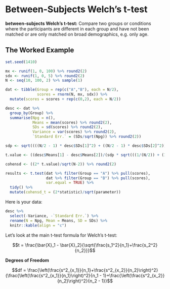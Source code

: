 # Between-Subjects Welch's t-test

**between-subjects Welch's t-test:** Compare two groups or conditions where the participants are different in each group and have not been matched or are only matched on broad demographics, e.g. only age.

## The Worked Example

```r
set.seed(1410)

mx <- runif(1, 0, 100) %>% round2(2)
sdx <- runif(1, 0, 5) %>% round2(2)
N <- seq(10, 100, 2) %>% sample(1)

dat <- tibble(Group = rep(c("A","B"), each = N/2),
              scores = rnorm(N, mx, sdx)) %>%
  mutate(scores = scores + rep(c(0,2), each = N/2))

desc <- dat %>% 
  group_by(Group) %>%
  summarise(Npg = n(),
            Means = mean(scores) %>% round2(2),
            SDs = sd(scores) %>% round2(2),
            Variance = var(scores) %>% round2(2),
            `Standard Err.` = (SDs/sqrt(Npg)) %>% round2(2))

sdp <- sqrt((((N/2 - 1) * desc$SDs[1]^2) + ((N/2 - 1) * desc$SDs[2]^2))/(N/2 + N/2 - 2))

t.value <- ((desc$Means[1] - desc$Means[2])/(sdp * sqrt(((1/(N/2)) + (1/(N/2)))))) %>% round2(2)            

cohensd <- ((2* t.value)/sqrt(N-2)) %>% round2(2)

results <- t.test(dat %>% filter(Group == "A") %>% pull(scores), 
                  dat %>% filter(Group == "B") %>% pull(scores), 
                  var.equal = TRUE) %>% 
  tidy() %>%
  mutate(cohensd_t = (2*statistic)/sqrt(parameter))
```

Here is your data:

```r
desc %>% 
  select(-Variance, -`Standard Err.`) %>% 
  rename(N = Npg, Mean = Means, SD = SDs) %>%
  knitr::kable(align = "c")
```

Let's look at the main t-test formula for Welch's t-test:

$$t = \frac{\bar{X}_1 - \bar{X}_2}{\sqrt{\frac{s_1^2}{n_1}+\frac{s_2^2}{n_2}}}$$

**Degrees of Freedom**

$$df = \frac{\left(\frac{s^2_{x_1}}{n_1}+\frac{s^2_{x_2}}{n_2}\right)^2}{\frac{\left(\frac{s^2_{x_1}}{n_1}\right)^2}{n_1 - 1}+\frac{\left(\frac{s^2_{x_2}}{n_2}\right)^2}{n_2 - 1}}$$

